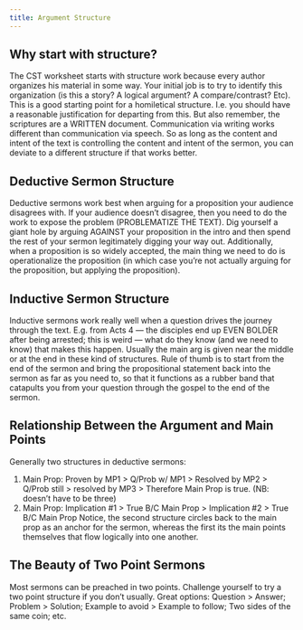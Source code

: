 ```yaml
---
title: Argument Structure
---
```

## Why start with structure?
The CST worksheet starts with structure work because every author organizes his material in some way. Your initial job is to try to identify this organization (is this a story? A logical argument? A compare/contrast? Etc). This is a good starting point for a homiletical structure. I.e. you should have a reasonable justification for departing from this. But also remember, the scriptures are a WRITTEN document. Communication via writing works different than communication via speech. So as long as the content and intent of the text is controlling the content and intent of the sermon, you can deviate to a different structure if that works better.

## Deductive Sermon Structure
Deductive sermons work best when arguing for a proposition your audience disagrees with. If your audience doesn’t disagree, then you need to do the work to expose the problem (PROBLEMATIZE THE TEXT). Dig yourself a giant hole by arguing AGAINST your proposition in the intro and then spend the rest of your sermon legitimately digging your way out. Additionally, when a proposition is so widely accepted, the main thing we need to do is operationalize the proposition (in which case you’re not actually arguing for the proposition, but applying the proposition).

## Inductive Sermon Structure
Inductive sermons work really well when a question drives the journey through the text. E.g. from Acts 4 — the disciples end up EVEN BOLDER after being arrested; this is weird — what do they know (and we need to know) that makes this happen. Usually the main arg is given near the middle or at the end in these kind of structures. Rule of thumb is to start from the end of the sermon and bring the propositional statement back into the sermon as far as you need to, so that it functions as a rubber band that catapults you from your question through the gospel to the end of the sermon.

## Relationship Between the Argument and Main Points
Generally two structures in deductive sermons:
1. Main Prop: Proven by MP1 > Q/Prob w/ MP1 > Resolved by MP2 > Q/Prob still > resolved by MP3 > Therefore Main Prop is true. (NB: doesn’t have to be three)
2. Main Prop: Implication #1 > True B/C Main Prop > Implication #2 > True B/C Main Prop
Notice, the second structure circles back to the main prop as an anchor for the sermon, whereas the first its the main points themselves that flow logically into one another.

## The Beauty of Two Point Sermons
Most sermons can be preached in two points. Challenge yourself to try a two point structure if you don’t usually. Great options: Question > Answer; Problem > Solution; Example to avoid > Example to follow; Two sides of the same coin; etc.